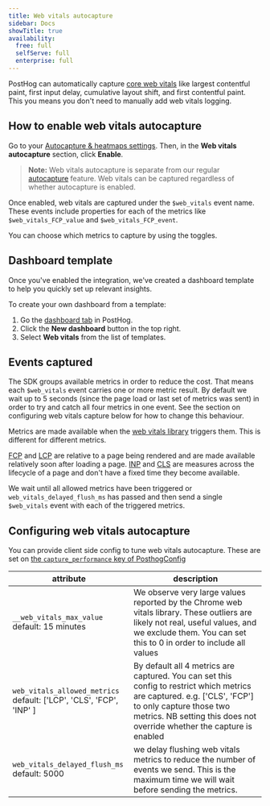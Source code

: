```yaml
---
title: Web vitals autocapture
sidebar: Docs
showTitle: true
availability:
  free: full
  selfServe: full
  enterprise: full
---
```



PostHog can automatically capture [core web vitals](https://web.dev/explore/learn-core-web-vitals) like largest contentful paint, first input delay, cumulative layout shift, and first contentful paint. This you means you don't need to manually add web vitals logging.

## How to enable web vitals autocapture

Go to your [Autocapture & heatmaps settings](https://us.posthog.com/settings/project-autocapture#web-vitals-autocapture). Then, in the **Web vitals autocapture** section, click **Enable**.

> **Note:** Web vitals autocapture is separate from our regular [autocapture](/docs/product-analytics/autocapture) feature. Web vitals can be captured regardless of whether autocapture is enabled.

<ProductScreenshot
  imageLight="https://res.cloudinary.com/dmukukwp6/image/upload/v1726058265/posthog.com/contents/Screenshot_2024-09-11_at_1.36.27_PM.png"
  imageDark="https://res.cloudinary.com/dmukukwp6/image/upload/v1726058265/posthog.com/contents/Screenshot_2024-09-11_at_1.36.34_PM.png"
  alt="How to enable web vitals autocapture" 
  classes="rounded"
/>

Once enabled, web vitals are captured under the `$web_vitals` event name. These events include properties for each of the metrics like `$web_vitals_FCP_value` and `$web_vitals_FCP_event`. 

You can choose which metrics to capture by using the toggles.

## Dashboard template

Once you've enabled the integration, we've created a dashboard template to help you quickly set up relevant insights. 

To create your own dashboard from a template:

1. Go the [dashboard tab](https://us.posthog.com/dashboard) in PostHog.
2. Click the **New dashboard** button in the top right.
3. Select **Web vitals** from the list of templates.

<ProductVideo
    videoLight="https://res.cloudinary.com/dmukukwp6/video/upload/v1725633857/posthog.com/contents/dashbaord-template.mp4" 
    videoDark="https://res.cloudinary.com/dmukukwp6/video/upload/v1725633861/posthog.com/contents/dark.mp4"
    alt="Popover icon" 
    classes="rounded"
/>

## Events captured

The SDK groups available metrics in order to reduce the cost. That means each `$web_vitals` event carries one or more metric result. By default we wait up to 5 seconds (since the page load or last set of metrics was sent) in order to try and catch all four metrics in one event. See the section on configuring web vitals capture below for how to change this behaviour.

Metrics are made available when the [web vitals library](https://github.com/GoogleChrome/web-vitals) triggers them. This is different for different metrics.

[FCP](https://web.dev/articles/fcp) and [LCP](https://web.dev/articles/lcp) are relative to a page being rendered and are made available relatively soon after loading a page. [INP](https://web.dev/articles/inp) and [CLS](https://web.dev/articles/cls) are measures across the lifecycle of a page and don't have a fixed time they become available.

We wait until all allowed metrics have been triggered or `web_vitals_delayed_flush_ms` has passed and then send a single `$web_vitals` event with each of the triggered metrics.


## Configuring web vitals autocapture

You can provide client side config to tune web vitals autocapture. These are set on [the `capture_performance` key of PosthogConfig](https://github.com/PostHog/posthog-js/blob/38744a512abef2f4eb7327e7a3c23d184c3993ca/src/types.ts#L209)

| attribute | description|
|-|-|
|`__web_vitals_max_value`<br/>default: 15 minutes| We observe very large values reported by the Chrome web vitals library. These outliers are likely not real, useful values, and we exclude them. You can set this to 0 in order to include all values |
|`web_vitals_allowed_metrics`<br/>default: ['LCP', 'CLS', 'FCP', 'INP' ]| By default all 4 metrics are captured. You can set this config to restrict which metrics are captured. e.g. ['CLS', 'FCP'] to only capture those two metrics. NB setting this does not override whether the capture is enabled |
|`web_vitals_delayed_flush_ms`<br/>default: 5000|we delay flushing web vitals metrics to reduce the number of events we send. This is the maximum time we will wait before sending the metrics. |



